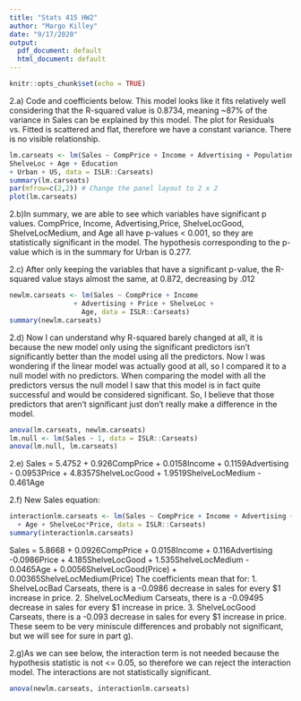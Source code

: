 ---
title: "Stats 415 HW2"
author: "Margo Killey"
date: "9/17/2020"
output:
  pdf_document: default
  html_document: default
---

```{r setup, include=FALSE}
knitr::opts_chunk$set(echo = TRUE)
```

2.a) Code and coefficients below. 
This model looks like it fits relatively well considering that the R-squared value is 0.8734, meaning ~87% of the variance in Sales can be explained by this model.
The plot for Residuals vs. Fitted is scattered and flat, therefore we have a constant variance. There is no visible relationship. 
```{r}
lm.carseats <- lm(Sales ~ CompPrice + Income + Advertising + Population + Price + 
ShelveLoc + Age + Education 
+ Urban + US, data = ISLR::Carseats)
summary(lm.carseats)
par(mfrow=c(2,2)) # Change the panel layout to 2 x 2
plot(lm.carseats)
```

2.b)In summary, we are able to see which variables have significant p values. CompPrice, Income, Advertising,Price, ShelveLocGood, ShelveLocMedium, and Age all have p-values < 0.001, so they are statistically significant in the model. 
The hypothesis corresponding to the p-value which is in the summary for Urban is 0.277.  

2.c) After only keeping the variables that have a significant p-value, the R-squared value stays almost the same, at 0.872, decreasing by .012
```{r}
newlm.carseats <- lm(Sales ~ CompPrice + Income
                + Advertising + Price + ShelveLoc + 
                  Age, data = ISLR::Carseats)
summary(newlm.carseats)
```

2.d) Now I can understand why R-squared barely changed at all, it is because the new model only using the significant predictors isn't significantly better than the model using all the predictors. Now I was wondering if the linear model was actually good at all, so I compared it to a null model with no predictors. When comparing the model with all the predictors versus the null model I saw that this model is in fact quite successful and would be considered significant. So, I believe that those predictors that aren't significant just don't really make a difference in the model. 
```{r}
anova(lm.carseats, newlm.carseats)
lm.null <- lm(Sales ~ 1, data = ISLR::Carseats)
anova(lm.null, lm.carseats)
```

2.e) Sales = 5.4752 + 0.926CompPrice + 0.0158Income + 0.1159Advertising - 0.0953Price + 4.8357ShelveLocGood + 1.9519ShelveLocMedium - 0.461Age 

2.f) New Sales equation: 
```{r}
interactionlm.carseats <- lm(Sales ~ CompPrice + Income + Advertising + Price + ShelveLoc
  + Age + ShelveLoc*Price, data = ISLR::Carseats)
summary(interactionlm.carseats)
```
Sales = 5.8668 + 0.0926CompPrice + 0.0158Income + 0.116Advertising -0.0986Price + 4.185ShelveLocGood + 1.535ShelveLocMedium - 0.0465Age + 0.0056ShelveLocGood(Price) + 0.00365ShelveLocMedium(Price) 
The coefficients mean that for: 
1. ShelveLocBad Carseats, there is a -0.0986 decrease in sales for every $1 increase in price. 
2. ShelveLocMedium Carseats, there is a -0.09495 decrease in sales for every $1 increase in price.
3. ShelveLocGood Carseats, there is a -0.093 decrease in sales for every $1 increase in price. 
These seem to be very miniscule differences and probably not significant, but we will see for sure in part g). 

2.g)As we can see below, the interaction term is not needed because the hypothesis statistic is not <= 0.05, so therefore we can reject the interaction model. The interactions are not statistically significant. 
```{r}
anova(newlm.carseats, interactionlm.carseats)
```